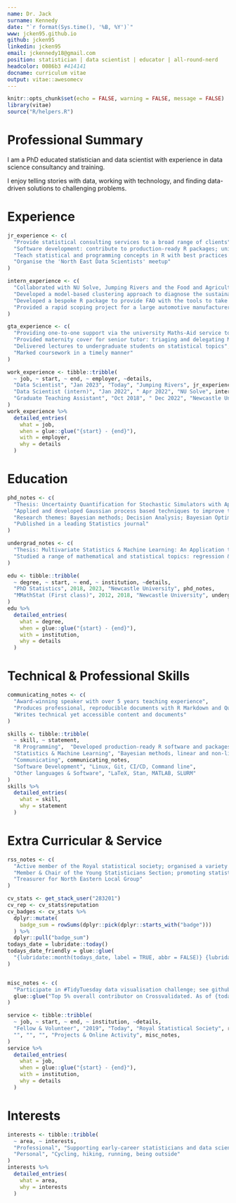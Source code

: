 ```yaml
---
name: Dr. Jack
surname: Kennedy
date: "`r format(Sys.time(), '%B, %Y')`"
www: jcken95.github.io
github: jcken95
linkedin: jcken95
email: jckennedy18@gmail.com
position: statistician | data scientist | educator | all-round-nerd
headcolor: 0086b3 #414141
docname: curriculum vitae
output: vitae::awesomecv
---
```


```r
knitr::opts_chunk$set(echo = FALSE, warning = FALSE, message = FALSE)
library(vitae)
source("R/helpers.R")
```

# Professional Summary

I am a PhD educated statistician and data scientist with experience in data science consultancy and training.

I enjoy telling stories with data, working with technology, and finding data-driven solutions to challenging problems.

# Experience

```r

jr_experience <- c(
  "Provide statistical consulting services to a broad range of clients",
  "Software development: contribute to production-ready R packages; unit testing; CI/CD",
  "Teach statistical and programming concepts in R with best practices front and centre to academia, industry and government",
  "Organise the 'North East Data Scientists' meetup"
)

intern_experience <- c(
  "Collaborated with NU Solve, Jumping Rivers and the Food and Agricultural Organisation (UN)",
  "Developed a model-based clustering approach to diagnose the sustainability of fish populations across the world",
  "Developed a bespoke R package to provide FAO with the tools to take the developed methods forward",
  "Provided a rapid scoping project for a large automotive manufacturer"
)

gta_experience <- c(
  "Providing one-to-one support via the university Maths-Aid service to students; queries ranging from 'How to calculate a percentage?' to 'Which test is most appropriate for my data?' and 'How to solve this differential equation?'",
  "Provided maternity cover for senior tutor: triaging and delegating Maths-Aid appointments",
  "Delivered lectures to undergraduate students on statistical topics",
  "Marked coursework in a timely manner"
)

work_experience <- tibble::tribble(
  ~ job, ~ start, ~ end, ~ employer, ~details,
  "Data Scientist", "Jan 2023", "Today", "Jumping Rivers", jr_experience,
  "Data Scientist (intern)", "Jan 2022", " Apr 2022", "NU Solve", intern_experience,
  "Graduate Teaching Assistant", "Oct 2018", " Dec 2022", "Newcastle University", gta_experience
)
work_experience %>%
  detailed_entries(
    what = job,
    when = glue::glue("{start} - {end}"),
    with = employer,
    why = details
  )
```

# Education

```r

phd_notes <- c(
  "Thesis: Uncertainty Quantification for Stochastic Simulators with Application to Offshore Wind Farms",
  "Applied and developed Gaussian process based techniques to improve the efficiency of stochastic simulation experiments",
  "Research themes: Bayesian methods; Decision Analysis; Bayesian Optimisation; Emulation; Gaussian Processes",
  "Published in a leading Statistics journal"
)

undergrad_notes <- c(
  "Thesis: Multivariate Statistics & Machine Learning: An Application to Product Costing in Nissan",
  "Studied a range of mathematical and statistical topics: regression & statistical modelling; Markov models; time series; queuing theory; extreme value theory; flexible regression"
)

edu <- tibble::tribble(
  ~ degree, ~ start, ~ end, ~ institution, ~details,
  "PhD Statistics", 2018, 2023, "Newcastle University", phd_notes,
  "MMathStat (First class)", 2012, 2018, "Newcastle University", undergrad_notes,
)
edu %>%
  detailed_entries(
    what = degree,
    when = glue::glue("{start} - {end}"),
    with = institution,
    why = details
  )
```

# Technical & Professional Skills

```r

communicating_notes <- c(
  "Award-winning speaker with over 5 years teaching experience",
  "Produces professional, reproducible documents with R Markdown and Quarto",
  "Writes technical yet accessible content and documents"
)

skills <- tibble::tribble(
  ~ skill, ~ statement,
  "R Programming",  "Developed production-ready R software and packages as part of a team. Confident with base R and the {tidyverse}",
  "Statistics & Machine Learning", "Bayesian methods, linear and non-linear regression, Bayesian optimisation, clustering, classification, inference, prediction",
  "Communicating", communicating_notes,
  "Software Development", "Linux, Git, CI/CD, Command line",
  "Other languages & Software", "LaTeX, Stan, MATLAB, SLURM"
)
skills %>%
  detailed_entries(
    what = skill,
    why = statement
  )
```
## 

# Extra Curricular & Service

```r

rss_notes <- c(
  "Active member of the Royal statistical society; organised a variety of in-person and online events ",
  "Member & Chair of the Young Statisticians Section; promoting statistical careers early-career statisticians and data scientists",
  "Treasurer for North Eastern Local Group"
)

cv_stats <- get_stack_user("283201")
cv_rep <- cv_stats$reputation
cv_badges <- cv_stats %>%
  dplyr::mutate(
    badge_sum = rowSums(dplyr::pick(dplyr::starts_with("badge")))
  ) %>%
  dplyr::pull("badge_sum")
todays_date = lubridate::today()
todays_date_friendly = glue::glue(
  "{lubridate::month(todays_date, label = TRUE, abbr = FALSE)} {lubridate::year(todays_date)}"
)


misc_notes <- c(
  "Participate in #TidyTuesday data visualisation challenge; see github profile for portfolio.",
  glue::glue("Top 5% overall contributor on Crossvalidated. As of {todays_date_friendly} I have {cv_stats$reputation} reputation and {cv_badges} badges.")
)

service <- tibble::tribble(
  ~ job, ~ start, ~ end, ~ institution, ~details,
  "Fellow & Volunteer", "2019", "Today", "Royal Statistical Society", rss_notes,
  "", "", "", "Projects & Online Activity", misc_notes,
)
service %>%
  detailed_entries(
    what = job,
    when = glue::glue("{start} - {end}"),
    with = institution,
    why = details
  )

```

# Interests

```r

interests <- tibble::tribble(
  ~ area, ~ interests,
  "Professional", "Supporting early-career statisticians and data scientists, Bayesian methods, visualisation & communicating statistics, modelling, reproducibility",
  "Personal", "Cycling, hiking, running, being outside"
)
interests %>%
  detailed_entries(
    what = area,
    why = interests
  )
```

